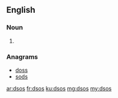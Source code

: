 ==English==

===Noun===
{{head|en}}

# {{plural of|dso}}

===Anagrams===
* [[doss#English|doss]] 
* [[sods#English|sods]]

[[ar:dsos]]
[[fr:dsos]]
[[ku:dsos]]
[[mg:dsos]]
[[my:dsos]]